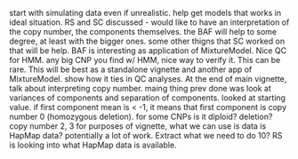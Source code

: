 start with simulating data even if unrealistic. help get models that works in
ideal situation. RS and SC discussed - would like to have an interpretation of
the copy number, the components themselves. the BAF will help to some degree,
at least with the bigger ones. some other thigns that SC worked on that will be
help. BAF is interesting as application of MixtureModel. Nice QC for HMM. any
big CNP you find w/ HMM, nice way to verify it. This can be rare. This will be
best as a standalone vignette and another app of MixtureModel. show how it ties
in QC analyses. At the end of main vignette, talk about interpreting copy
number. maing thing prev done was look at variances of components and
separation of components. looked at starting value. if first component mean is
< -1, it means that first component is copy number 0 (homozygous deletion). for 
some CNPs is it diploid? deletion? copy number 2, 3 for purposes of vignette,
what we can use is data is HapMap data? potentially a lot of work. Extract what
we need to do 10? RS is looking into what HapMap data is available.
